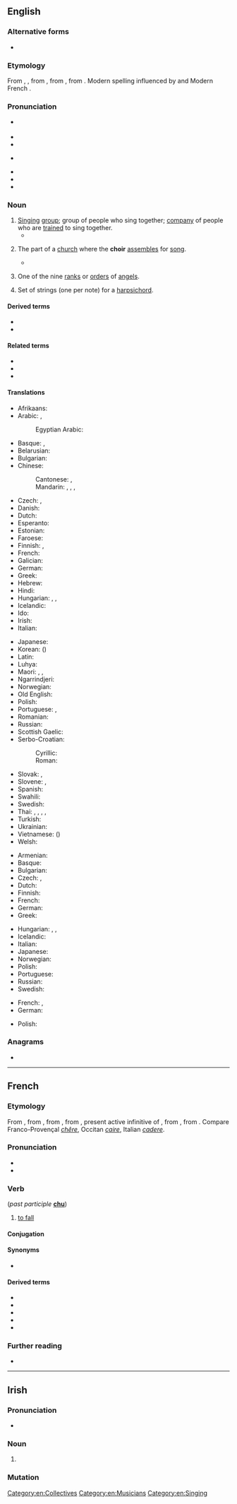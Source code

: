 {{also|chóir}}
==English==
{{wikipedia|Choir (disambiguation)}}

===Alternative forms===
* {{l|en|quire}} {{qualifier|archaic}}

===Etymology===
From {{etyl|enm|en}} {{m|enm||quer}}, {{m|enm|quere}}, from {{etyl|fro|en}} {{m|fro|quer}}, from {{etyl|la|en}} {{m|la|chorus}}, from {{etyl|grc|en}} {{m|grc|χορός|sc=polytonic||company of dancers or singers}}. Modern spelling influenced by {{m|en|chorus}} and Modern French {{m|fr|chœur}}.

===Pronunciation===
* {{a|UK}} {{IPA|/kwaɪ.ə(ɹ)/|lang=en}}
* {{audio|en-uk-choir.ogg|Audio (UK)|lang=en}}
* {{rhymes|aɪə(r)|lang=en}}
* {{a|US}} {{IPA|/kwaɪɚ/|lang=en}}
* {{audio|en-us-choir.ogg|Audio (US)|lang=en}}
* {{rhymes|aɪɚ|lang=en}}
* {{homophones|lang=en|quire}}

===Noun===
{{wikipedia}}
{{en-noun}}

# [[sing|Singing]] [[group]]; group of people who sing together; [[company]] of people who are [[train]]ed to sing together.
#* {{quote-book|year=1918|author={{w|W. B. Maxwell}}|chapter=5
|title=[http://openlibrary.org/works/OL1097634W The Mirror and the Lamp]
|passage=Then everybody once more knelt, and soon the blessing was pronounced. The '''choir''' and the clergy trooped out slowly, [&hellip;], down the nave to the western door. [&hellip;] At a seemingly immense distance the surpliced group stopped to say the last prayer.}}
#: {{ux|en|The church '''choir''' practices Thursday nights.}}
# {{lb|en|architecture}} The part of a [[church]] where the '''choir''' [[assemble]]s for [[song]].
#* {{quote-book|year=1918|author={{w|W. B. Maxwell}}|chapter=5
|title=[http://openlibrary.org/works/OL1097634W The Mirror and the Lamp]
|passage=Here, in the transept and '''choir''', where the service was being held, one was conscious every moment of an increasing brightness; colours glowing vividly beneath the circular chandeliers, and the rows of small lights on the choristers' desks flashed and sparkled in front of the boys' faces, deep linen collars, and red neckbands.}}
# {{qualifier|Christian [[angelology]]}} One of the nine [[rank]]s or [[order]]s of [[angel]]s.
#: {{ux|en|Seraphim, Cherubim, and Thrones are three of the '''choirs''' of angels.}}
# Set of strings (one per note) for a [[harpsichord]].

====Derived terms====
* {{l|en|chorister}}
* {{l|en|Nikon choir}}

====Related terms====
* {{l|en|choral}}
* {{l|en|chorus}}
* {{l|en|quire}}

====Translations====
{{trans-top|singing group}}
* Afrikaans: {{t|af|koor|n}}
* Arabic: {{t|ar|كُورَال|m|tr=kōrāl}}, {{t|ar|جَوْقَة|f}}
*: Egyptian Arabic: {{t|arz|كورال|m|tr=korāl|sc=Arab}}
* Basque: {{t|eu|abesbatza}}, {{t|eu|koru}}
* Belarusian: {{t|be|хор|m|sc=Cyrl}}
* Bulgarian: {{t|bg|хор|m}}
* Chinese:
*: Cantonese: {{t|yue|合唱團|sc=Hani}}, {{t|yue|合唱团|tr=hap6 coeng3 tyun4|sc=Hani}}
*: Mandarin: {{t+|cmn|合唱團|sc=Hani}}, {{t+|cmn|合唱团|tr=héchàngtuán|sc=Hani}}, {{t+|cmn|唱詩班|sc=Hani}}, {{t+|cmn|唱诗班|tr=chàngshībān|sc=Hani}}
* Czech: {{t+|cs|sbor|m}}, {{t|cs|chór|m}}
* Danish: {{t+|da|kor|n}}
* Dutch: {{t+|nl|koor|n}}
* Esperanto: {{t+|eo|ĥoro}}
* Estonian: {{t+|et|koor}}
* Faroese: {{t|fo|kór|n}}
* Finnish: {{t+|fi|kuoro}}, {{t+|fi|kööri}} {{qualifier|colloquial}}
* French: {{t+|fr|chœur|m}}
* Galician: {{t+|gl|coro|m}}
* German: {{t+|de|Chor|m}}
* Greek: {{t+|el|χορωδία|f|sc=Grek}}
* Hebrew: {{t+|he|מקהלה|f|tr=maqhela|sc=Hebr}}
* Hindi: {{t+|hi|कोरस|tr=koras|sc=Deva}}
* Hungarian: {{t+|hu|kórus}}, {{t+|hu|énekkar}}, {{t+|hu|kar}}
* Icelandic: {{t+|is|kór|m}}
* Ido: {{t+|io|koro}}
* Irish: {{t|ga|cór|m}}
* Italian: {{t+|it|coro|m}}
{{trans-mid}}
* Japanese: {{t|ja|合唱団|tr=がっしょうだん, gasshōdan|sc=Jpan}}
* Korean: {{t|ko|합창단}} ({{t|ko|合唱團}})
* Latin: {{t|la|chorus|m}}
* Luhya: {{t|luy|ekwaya}}
* Maori: {{t|mi|koaea}}, {{t|mi|koea}}, {{t|mi|rōpū waiata }}
* Ngarrindjeri: {{t|nay|kykulan}}
* Norwegian: {{t+|no|kor|n}}
* Old English: {{t|ang|chor|m}}
* Polish: {{t+|pl|chór|m-in}}
* Portuguese: {{t+|pt|coro|m}}, {{t+|pt|coral|m}}
* Romanian: {{t+|ro|cor}}
* Russian: {{t+|ru|хор|m}}
* Scottish Gaelic: {{t|gd|còisir|f}}
* Serbo-Croatian:
*: Cyrillic: {{t|sh|хор|m|sc=Cyrl}}
*: Roman: {{t+|sh|hor|m}}
* Slovak: {{t|sk|chór|m}}, {{t|sk|zbor|m}}
* Slovene: {{t+|sl|zbor|m}}, {{t|sl|kor|m}}
* Spanish: {{t+|es|coro|m}}
* Swahili: {{t+|sw|kwaya}}
* Swedish: {{t+|sv|kör|c}}
* Thai: {{t|th|คายกคณะ}}, {{t|th|ลูกคู่}}, {{t|th|นักร้องหมู่}}, {{t|th|คณะนักร้องประสานเสียง}}, {{t|th|คณะประสานเสียง}}
* Turkish: {{t+|tr|koro}}
* Ukrainian: {{t|uk|хор|m|sc=Cyrl}}
* Vietnamese: {{t|vi|dàn hợp xướng}} ({{t|vi|團合唱}})
* Welsh: {{t|cy|côr}}
{{trans-bottom}}

{{trans-top|part of a church for choir assembly}}
* Armenian: {{t+|hy|դաս}}
* Basque: {{t|eu|koru}}
* Bulgarian: {{t|bg|хор|m}}
* Czech: {{t+|cs|kruchta|f}}, {{t+|cs|kůr|m}}
* Dutch: {{t+|nl|koor|n}}
* Finnish: {{t+|fi|kuori}}
* French: {{t+|fr|chœur}}
* German: {{t+|de|Chor|m}}
* Greek: {{t+|el|χορωδία|f|sc=Grek}}
{{trans-mid}}
* Hungarian: {{t+|hu|kórus}}, {{t+|hu|énekkar}}, {{t+|hu|kar}}
* Icelandic: {{t+|is|kór|m}}
* Italian: {{t+|it|coro|m}}
* Japanese: {{t|ja|聖歌隊|tr=せいかたい, seikatai|sc=Jpan}}
* Norwegian: {{t+|no|kor|c}}
* Polish: {{t+|pl|chór|m-in}}
* Portuguese: {{t+|pt|coro|m}}
* Russian: {{t+|ru|хор|alt=хоры́|m-p}}
* Swedish: {{t+|sv|kor|c}}
{{trans-bottom}}

{{trans-top|a rank or order of angels}}
* French: {{t+|fr|classe}}, {{t+|fr|chœur}}
* German: {{t|de|Engelschor|m}}
{{trans-mid}}
* Polish: {{t+|pl|chór|m-in}}
{{trans-bottom}}

===Anagrams===
* {{anagrams|en|chiro|chiro-|ichor}}

[[Category:en:Collectives]]
[[Category:en:Musicians]]
[[Category:en:Singing]]

----

==French==

===Etymology===
From {{inh|fr|frm|cheoir}}, from {{inh|fr|fro|cheoir}}, from {{inh|fr|VL.|*cadēre}}, from {{inh|fr|la|cadere}}, present active infinitive of {{m|la|cadō}}, from {{inh|fr|itc-pro|*kadō}}, from {{der|fr|ine-pro|*ḱh₂d-||to fall}}. Compare Franco-Provençal ''[[chêre]]'', Occitan ''[[caire]]'', Italian ''[[cadere]]''.

===Pronunciation===
* {{IPA|/ʃwaʁ/|lang=fr}}
* {{rhymes|waʁ|lang=fr}}

===Verb===
{{fr-verb|type=defective}} (''past participle'' '''[[chu]]''')

# {{lb|fr|literary}} [[fall#Verb|to fall]]

====Conjugation====
{{fr-conj-auto}}

====Synonyms====
* {{l|fr|tomber}}

====Derived terms====
* {{l|fr|chute}}
* {{l|fr|déchoir}}
* {{l|fr|échoir}}
* {{l|fr|méchoir}}
* {{l|fr|rechoir}}

===Further reading===
* {{R:TLFi}}

----

==Irish==

===Pronunciation===
* {{IPA|[xɛɾʲ]|lang=ga}}

===Noun===
{{head|ga|mutated noun|g=m}}

# {{ga-lenition of|coir}}

===Mutation===
{{ga-mut-cons|c|oir}}